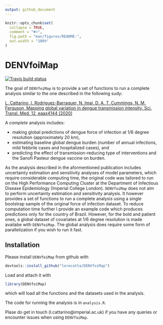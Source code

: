 ```yaml
---
output: github_document
---
```


<!-- README.md is generated from README.Rmd. Please edit that file -->

```r
knitr::opts_chunk$set(
  collapse = TRUE,
  comment = "#>",
  fig.path = "man/figures/README-",
  out.width = "100%"
)
```
# DENVfoiMap

<!-- badges: start -->
[![Travis build status](https://travis-ci.org/lorecatta/DENVfoiMap.svg?branch=master)](https://travis-ci.org/lorecatta/DENVfoiMap)
<!-- badges: end -->

The goal of `DENVfoiMap` is to provide a set of functions to run a complete analysis 
similar to the one described in the following sudy:

[L. Cattarino, I. Rodriguez-Barraquer, N. Imai, D. A. T. Cummings, N. M. Ferguson, Mapping global variation in dengue transmission intensity. Sci. Transl. Med. 12, eaax4144 (2020)](https://stm.sciencemag.org/content/12/528/eaax4144)

A *complete* analysis includes: 

* making global predictions of dengue force of infection at 1/6 degree resolution (approximately 20 km), 
* estimating baseline global dengue burden (number of annual infections, mild febbrile cases and hospitalized cases), and 
* predicting the effect of transmission-reducing type of interventions and the Sanofi Pasteur dengue vaccine on burden.

As the analysis described in the aformentioned publication includes 
uncertainty estimation and sensitivity analyses of model parameters, 
which require considerable computing time, the original code was tailored to run
on the High Performance Computing Cluster at the Department of Infectious Disease Epidemiology 
(Imperial College London). 
`DENVfoiMap` does not aim to perform uncertainty estimation and sensitivity analysis. It however provides a set of functions to run a complete analysis using a single bootstrap sample of the original force of infection dataset. To reduce computation time further I provide an example code which produces predictions only for the country of Brazil. However, for the bold and patient ones, a global dataset of covariates at 1/6 degree resolution is made availabe with `DENVfoiMap`. The global analysis does require some form of parallelization if you wish to run it fast. 


## Installation

Please install `DENVfoiMap` from github with 

```r
devtools::install_github("lorecatta/DENVfoiMap")
```

Load and attach it with

```r
library(DENVfoiMap)
```

which will load all the functions and the datasets used in the analysis. 

The code for running the analysis is in `analysis.R`.

Plase do get in touch (l.cattarino@imperial.ac.uk) if you have any queries or encounter issues when using 
`DENVfoiMap`.

